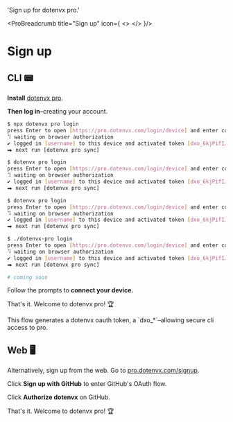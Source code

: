 

  'Sign up for dotenvx pro.'

<ProBreadcrumb title="Sign up" icon={
  <>
    <DotenvxProIcon className="h-9 w-9 text-[#0080FF]"/>
  </>
}/>
# Sign up
<GuideHeading lead={description} />

## CLI 📟

**Install** [dotenvx pro](https://github.com/dotenvx/dotenvx-pro).

<InstallProCodeGroup />

**Then log in**–creating your account.

<CodeGroup>

```bash {{ title: "Npm" }}
$ npx dotenvx pro login
press Enter to open [https://pro.dotenvx.com/login/device] and enter code [D9C1-03BC]... (Y/n)
⠹ waiting on browser authorization
✔ logged in [username] to this device and activated token [dxo_6kjPifI…]
⮕ next run [dotenvx pro sync]
```

```bash {{ title: "Curl" }}
$ dotenvx pro login
press Enter to open [https://pro.dotenvx.com/login/device] and enter code [D9C1-03BC]... (Y/n)
⠹ waiting on browser authorization
✔ logged in [username] to this device and activated token [dxo_6kjPifI…]
⮕ next run [dotenvx pro sync]
```

```bash {{ title: "Brew" }}
$ dotenvx pro login
press Enter to open [https://pro.dotenvx.com/login/device] and enter code [D9C1-03BC]... (Y/n)
⠹ waiting on browser authorization
✔ logged in [username] to this device and activated token [dxo_6kjPifI…]
⮕ next run [dotenvx pro sync]

```

```bash {{ title: "GitHub Releases" }}
$ ./dotenvx-pro login
press Enter to open [https://pro.dotenvx.com/login/device] and enter code [D9C1-03BC]... (Y/n)
⠹ waiting on browser authorization
✔ logged in [username] to this device and activated token [dxo_6kjPifI…]
⮕ next run [dotenvx pro sync]
```

```bash {{ title: "Windows" }}
# coming soon
```

</CodeGroup>

Follow the prompts to **connect your device.**

<ScreenshotBrowser url='https://github.com/user-attachments/assets/5369b5d4-5c2b-4bc6-94f2-97f55d2ca194' www='pro.dotenvx.com' width='md:w-4/6' />

That's it. Welcome to dotenvx pro! 🏆

<Note>
  This flow generates a dotenvx oauth token, a `dxo_*`–allowing secure cli access to pro.
</Note>

## Web 🖥️

Alternatively, sign up from the web. Go to [pro.dotenvx.com/signup](https://pro.dotenvx.com/signup).

<ScreenshotBrowser url='https://github.com/user-attachments/assets/21c9a2f7-46a8-41ba-9191-a502c8aae855' www='pro.dotenvx.com' width='md:w-4/6' />

Click **Sign up with GitHub** to enter GitHub's OAuth flow.

<ScreenshotBrowser url='https://github.com/user-attachments/assets/58ce2673-d33f-4ace-9696-33ecde6e4093' www='github.com' width='md:w-4/6' />

Click **Authorize dotenvx** on GitHub.

<ScreenshotBrowser url='https://github.com/user-attachments/assets/887d0b38-8fbe-426d-9665-60e2c5b76bd2' www='pro.dotenvx.com' width='md:w-4/6' />

That's it. Welcome to dotenvx pro! 🏆
